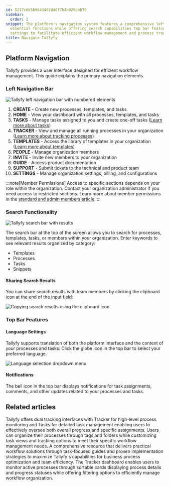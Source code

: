 ```yaml
---
id: 5217c6b5b9643492d46f7b4b929cbb79
sidebar:
  order: 2
snippet: The platform's navigation system features a comprehensive left sidebar with
  essential functions while offering search capabilities top bar features and language
  settings to facilitate efficient workflow management and process tracking.
title: Navigate Tallyfy
---
```


## Platform Navigation

Tallyfy provides a user interface designed for efficient workflow management. This guide explains the primary navigation elements.

### Left Navigation Bar

![Tallyfy left navigation bar with numbered elements](https://screenshots.tallyfy.com/tallyfy%2Fpro%2Fdesktop-light-sidebar-numerated.png)

1. **CREATE** - Create new processes, templates, and tasks
2. **HOME** - View your dashboard with all processes, templates, and tasks
3. **TASKS** - Manage tasks assigned to you and create one-off tasks ([Learn more about tasks](/products/pro/tracking-and-tasks/tasks/))
4. **TRACKER** - View and manage all running processes in your organization ([Learn more about tracking processes](/products/pro/tracking-and-tasks/tracker-view/))
5. **TEMPLATES** - Access the library of templates in your organization ([Learn more about templates](/products/pro/documenting/templates/))
6. **PEOPLE** - Manage organization members
7. **INVITE** - Invite new members to your organization
8. **GUIDE** - Access product documentation
9. **SUPPORT** - Submit tickets to the technical and product team
10. **SETTINGS** - Manage organization settings, billing, and configurations

:::note[Member Permissions]
Access to specific sections depends on your role within the organization. Contact your organization administrator if you need access to restricted sections. Learn more about member permissions in the [standard and admin members article](/products/pro/documenting/members/standard-admin-members/).
:::

### Search Functionality

![Tallyfy search bar with results](https://screenshots.tallyfy.com/tallyfy%2Fpro%2Fdesktop-light-search-bar-results.png)

The search bar at the top of the screen allows you to search for processes, templates, tasks, or members within your organization. Enter keywords to see relevant results organized by category:

- Templates
- Processes
- Tasks
- Snippets

#### Sharing Search Results

You can share search results with team members by clicking the clipboard icon at the end of the input field:

![Copying search results using the clipboard icon](https://screenshots.tallyfy.com/tallyfy%2Fpro%2Fdesktop-light-copy-search-result-link.png)

### Top Bar Features

#### Language Settings

Tallyfy supports translation of both the platform interface and the content of your processes and tasks. Click the globe icon in the top bar to select your preferred language.

![Language selection dropdown menu](https://screenshots.tallyfy.com/tallyfy%2Fpro%2Fdesktop-light-change-language.png)

#### Notifications

The bell icon in the top bar displays notifications for task assignments, comments, and other updates related to your processes and tasks.


## Related articles
<CardGrid>
<LinkTitleCard header="<b>Pro > Tracking</b>" href="/products/pro/tracking-and-tasks/" > Tallyfy offers dual tracking interfaces with Tracker for high-level process monitoring and Tasks for detailed task management enabling users to effectively oversee both overall progress and specific assignments. </LinkTitleCard>
<LinkTitleCard header="<b>Tracker View > Organize processes</b>" href="/products/pro/tracking-and-tasks/tracker-view/organize-processes/" > Users can organize their processes through tags and folders while customizing task views and tracking options to meet their specific workflow management needs. </LinkTitleCard>
<LinkTitleCard header="<b>Tutorials > How-to guides</b>" href="/products/pro/tutorials/how-to/" > A comprehensive resource that delivers practical workflow solutions through task-focused guides and proven implementation strategies to maximize Tallyfy's capabilities for business process optimization and team efficiency. </LinkTitleCard>
<LinkTitleCard header="<b>Tracker View > Manage and track my processes</b>" href="/products/pro/tracking-and-tasks/tracker-view/how-can-i-manage-and-track-my-processes-on-tallyfy/" > The Tracker dashboard enables users to monitor active processes through sortable cards displaying process details and progress statuses while offering filtering options to efficiently manage workflow organization. </LinkTitleCard>
</CardGrid>